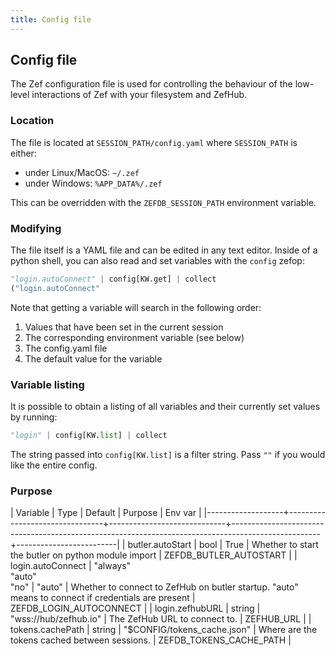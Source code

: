 ```yaml
---
title: Config file
---
```


## Config file

The Zef configuration file is used for controlling the behaviour of the
low-level interactions of Zef with your filesystem and ZefHub.

### Location

The file is located at `SESSION_PATH/config.yaml` where `SESSION_PATH` is either:

- under Linux/MacOS: `~/.zef`
- under Windows: `%APP_DATA%/.zef`

This can be overridden with the `ZEFDB_SESSION_PATH` environment variable.

### Modifying

The file itself is a YAML file and can be edited in any text editor. Inside of a
python shell, you can also read and set variables with the `config` zefop:

```py
"login.autoConnect" | config[KW.get] | collect
("login.autoConnect"
```

Note that getting a variable will search in the following order:

1. Values that have been set in the current session
2. The corresponding environment variable (see below)
3. The config.yaml file
4. The default value for the variable

### Variable listing

It is possible to obtain a listing of all variables and their currently set
values by running:

```py
"login" | config[KW.list] | collect
```

The string passed into `config[KW.list]` is a filter string. Pass `""` if you
would like the entire config.

### Purpose

| Variable          | Type                           | Default                     | Purpose                                                                                            | Env var                 |
|-------------------+--------------------------------+-----------------------------+----------------------------------------------------------------------------------------------------+-------------------------|
| butler.autoStart  | bool                           | True                        | Whether to start the butler on python module import                                                | ZEFDB_BUTLER_AUTOSTART  |
| login.autoConnect | "always"<br />"auto"<br />"no" | "auto"                      | Whether to connect to ZefHub on butler startup. "auto" means to connect if credentials are present | ZEFDB_LOGIN_AUTOCONNECT |
| login.zefhubURL   | string                         | "wss://hub/zefhub.io"       | The ZefHub URL to connect to.                                                                      | ZEFHUB_URL              |
| tokens.cachePath  | string                         | "$CONFIG/tokens_cache.json" | Where are the tokens cached between sessions.                                                      | ZEFDB_TOKENS_CACHE_PATH |
